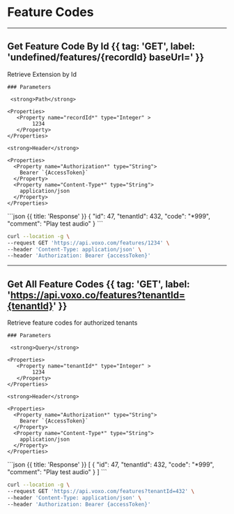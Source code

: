 # Feature Codes

---

## Get Feature Code By Id {{ tag: 'GET', label: 'undefined/features/{recordId} baseUrl=' }}

<Row>
  <Col>
    Retrieve Extension by Id

    ### Parameters

     <strong>Path</strong>

    <Properties>
       <Property name="recordId*" type="Integer" >
            1234
       </Property>
    </Properties>

    <strong>Header</strong>

    <Properties>
      <Property name="Authorization*" type="String">
        Bearer `{AccessToken}`
      </Property>
      <Property name="Content-Type*" type="String">
        application/json
      </Property>
    </Properties>

  </Col>
  <Col sticky>
    ```json {{ title: 'Response' }}
    {
        "id": 47,
        "tenantId": 432,
        "code": "*999",
        "comment": "Play test audio"
    }
    ```
  </Col>
</Row>


```bash {{ title: 'cURL' }}
curl --location -g \
--request GET 'https://api.voxo.com/features/1234' \
--header 'Content-Type: application/json' \
--header 'Authorization: Bearer {accessToken}'
```

---

## Get All Feature Codes {{ tag: 'GET', label: 'https://api.voxo.co/features?tenantId={tenantId}' }}

<Row>
  <Col>
    Retrieve feature codes for authorized tenants

    ### Parameters

     <strong>Query</strong>

    <Properties>
       <Property name="tenantId*" type="Integer" >
            1234
       </Property>
    </Properties>

    <strong>Header</strong>

    <Properties>
      <Property name="Authorization*" type="String">
        Bearer `{AccessToken}`
      </Property>
      <Property name="Content-Type*" type="String">
        application/json
      </Property>
    </Properties>

  </Col>
  <Col sticky>
    ```json {{ title: 'Response' }}
    [
        {
            "id": 47,
            "tenantId": 432,
            "code": "*999",
            "comment": "Play test audio"
        }
    ]
    ```
  </Col>
</Row>


```bash {{ title: 'cURL' }}
curl --location -g \
--request GET 'https://api.voxo.com/features?tenantId=432' \
--header 'Content-Type: application/json' \
--header 'Authorization: Bearer {accessToken}'
```

